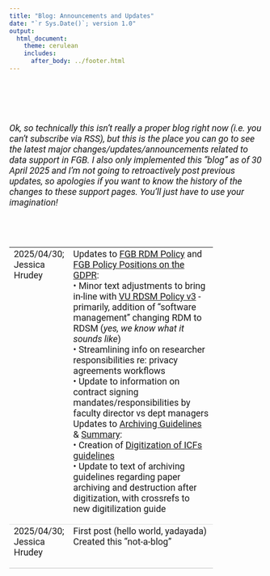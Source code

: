 ```yaml
---
title: "Blog: Announcements and Updates"
date: "`r Sys.Date()`; version 1.0"
output: 
  html_document:
    theme: cerulean
    includes: 
      after_body: ../footer.html
---
```


<style type="text/css">

/* need to ensure all text is in Roboto so as to be in-line with VU house style*/

body {
  font-family: 'Roboto', sans-serif;
}

.main-container {
  max-width: 80%;
  margin-left: auto;
  margin-right: auto;
  padding-top: 5%;
  padding-bottom: 30%;
  padding-right: 10%;
  padding-left: 10%;
}

h1.title {
  font-size: 28px;
  text-align: center;
}

h4.date { /* this is to affect the size of the date text in the YAML when it prints in html  */
  font-size: 20px;
  text-align: center;
}

p, summary {
  font-size: 18px;
}

li {
  font-size: 18px;
  margin: 5px;
}

table {
  width: 80%;
}

table, td { 
  vertical-align: top;
  text-align: left;
  border-bottom: 1px solid #ddd;
  font-size: 18px;
}


table tr td:first-of-type {
    width: 20%;
    padding-bottom: 20px;
}
table tr td:nth-of-type(2) {
    width: 80%;
    padding-bottom: 20px;
}

</style>

\
\
\


*Ok, so technically this isn't really a proper blog right now (i.e. you can't subscribe via RSS), but this is the place you can go to see the latest major changes/updates/announcements related to data support in FGB. I also only implemented this "blog" as of 30 April 2025 and I'm not going to retroactively post previous updates, so apologies if you want to know the history of the changes to these support pages. You'll just have to use your imagination!*

\
\

| | |
| -- | ----------------------- |
| 2025/04/30; Jessica Hrudey | Updates to [FGB RDM Policy](Policies/FGB_RDM_Policy.html) and [FGB Policy Positions on the GDPR](Policies/FGB_Policy_Positions_GDPR.html): <br>&bull; Minor text adjustments to bring in-line with [VU RDSM Policy v3](https://rdm.vu.nl/public/policies-regulations/RDSM-policy-VU-EN-v3.0.pdf) - primarily, addition of "software management" changing RDM to RDSM (*yes, we know what it sounds like*) <br>&bull; Streamlining info on researcher responsibilities re: privacy agreements workflows <br>&bull; Update to information on contract signing mandates/responsibilities by faculty director vs dept managers <br> Updates to [Archiving Guidelines](rdm/archiving/ArchivingGuidelinesFull.html) & [Summary](rdm/archiving/ArchivingGuidelinesSummary.html): <br>&bull; Creation of [Digitization of ICFs guidelines](rdm/archiving/DigitizingICFs.html) <br>&bull; Update to text of archiving guidelines regarding paper archiving and destruction after digitization, with crossrefs to new digitilization guide |
| 2025/04/30; Jessica Hrudey | First post (hello world, yadayada) <br> Created this "not-a-blog" |
